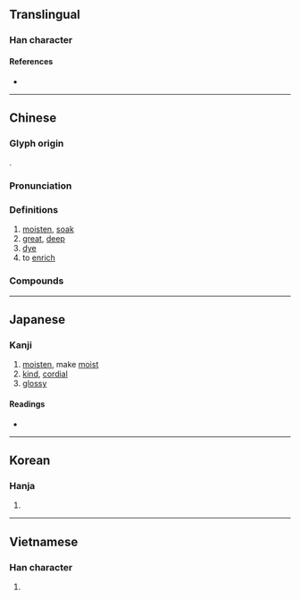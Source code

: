 {{character info/new}}
==Translingual==

===Han character===
{{Han char|rn=85|rad=水|as=09|sn=12|four=37114|canj=ESMG,XXESM|ids=⿰氵屋}}

====References====
* {{Han ref|kx=0634.060|dkj=17770|dj=1041.030|hdz=31689.060|uh=6E25|ud=28197|bh=B4EC|bd=46316}}

----

==Chinese==
{{zh-forms}}

===Glyph origin===
{{Han etym}}
{{Han compound|水|屋|c1=s|c2=p|t1=water|ls=psc}}.

===Pronunciation===
{{zh-pron
|m=wò
|c=ak1
|mn=ak
|mc=y
|oc=y
|ma=
|cat=n,a,v
}}

===Definitions===
{{zh-hanzi}}

# [[moisten]], [[soak]]
# [[great]], [[deep]]
# [[dye]]
# to [[enrich]]

===Compounds===
{{zh-der|渥太華}}

----

==Japanese==

===Kanji===
{{ja-kanji|grade=|rs=水09}}

# [[moisten]], make [[moist]]
# [[kind]], [[cordial]]
# [[glossy]]

====Readings====
* {{ja-readings|on=あく|kun=あつ-い}}

----

==Korean==

===Hanja===
{{ko-hanja|hangeul=악|eumhun=|rv=ak|mr=ak|y=ak}}

# {{defn|lang=ko|sort=水09}}

----

==Vietnamese==

===Han character===
{{vi-readings|rs=水09|hanviet=ốc}}

# {{defn|lang=vi|sort=水09}}